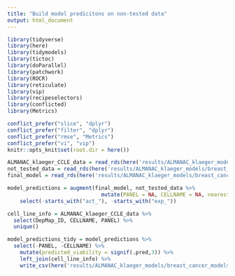 ```yaml
---
title: "Build model predicitons on non-tested data"
output: html_document
---
```

```r
library(tidyverse)
library(here)
library(tidymodels)
library(tictoc)
library(doParallel)
library(patchwork)
library(ROCR)
library(reticulate)
library(vip)
library(recipeselectors)
library(conflicted)
library(Metrics)

conflict_prefer("slice", "dplyr")
conflict_prefer("filter", "dplyr")
conflict_prefer("rmse", "Metrics")
conflict_prefer("vi", "vip")
knitr::opts_knit$set(root.dir = here())
```

```r
ALMANAC_klaeger_CCLE_data = read_rds(here('results/ALMANAC_klaeger_models/breast_cancer_models/ALMANAC_klaeger_data_for_ml_breast.rds.gz'))
not_tested_data = read_rds(here('results/ALMANAC_klaeger_models/breast_cancer_models/not_tested_data.rds.gz'))
final_model = read_rds(here('results/ALMANAC_klaeger_models/breast_cancer_models/final_model.rds.gz'))
```

```r
model_predictions = augment(final_model, not_tested_data %>% 
                              mutate(PANEL = NA, CELLNAME = NA, nearest_klaeger_dose_1 = NA, nearest_klaeger_dose_2 = NA)) %>% 
	select(-starts_with("act_"), -starts_with("exp_"))

cell_line_info = ALMANAC_klaeger_CCLE_data %>% 
  select(DepMap_ID, CELLNAME, PANEL) %>% 
  unique()

model_predictions_tidy = model_predictions %>%
  select(-PANEL, -CELLNAME) %>% 
	mutate(predicted_viability = signif(.pred,3)) %>%
	left_join(cell_line_info) %>% 
	write_csv(here('results/ALMANAC_klaeger_models/breast_cancer_models/final_model_predictions.csv'))
```

